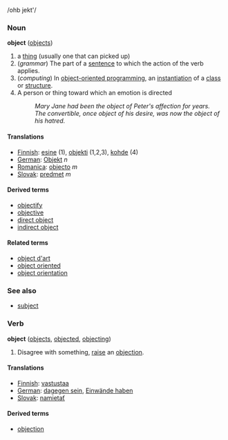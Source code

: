 /ohb jekt'/
===Noun===
'''object''' ([[objects]])

<!-- please add real definitions -->
# a [[thing]] (usually one that can picked up)
# (''grammar'') The part of a [[sentence]] to which the action of the verb applies.
# (''computing'') In [[object-oriented programming]], an [[instantiation]] of a [[class]] or [[structure]].
# A person or thing toward which an emotion is directed
#: ''Mary Jane had been the object of Peter's affection for years.''
#: ''The convertible, once object of his desire, was now the object of his hatred.''

==== Translations ====
*[[Finnish]]: [[esine]] (1), [[objekti]] (1,2,3), [[kohde]] (4)
*[[German]]: [[Objekt]] ''n''
*[[Romanica]]: [[objecto]] ''m''
*[[Slovak]]: [[predmet]] ''m''

====Derived terms====
*[[objectify]]
*[[objective]]
*[[direct object]]
*[[indirect object]]

====Related terms====
*[[object d'art]]
*[[object oriented]]
*[[object orientation]]

===See also===
*[[subject]]

===Verb===
'''object''' ([[objects]], [[objected]], [[objecting]])

# Disagree with something, [[raise]] an [[objection]].

====Translations====
*[[Finnish]]: [[vastustaa]]
*[[German]]: [[dagegen sein]], [[Einwände haben]]
*[[Slovak]]: [[namietať]]

====Derived terms====
*[[objection]]
